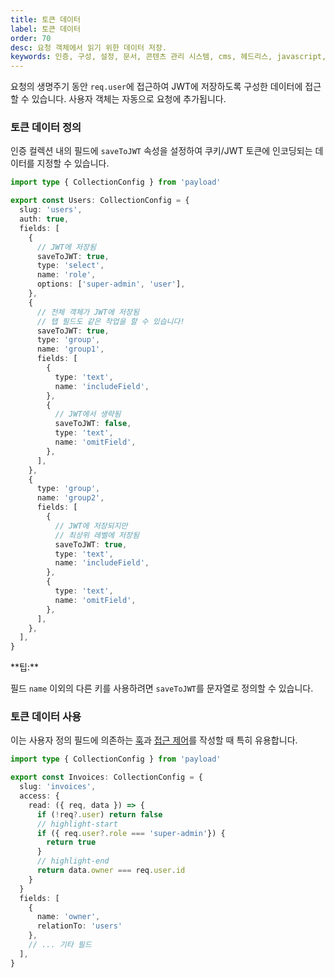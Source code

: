 ```yaml
---
title: 토큰 데이터
label: 토큰 데이터
order: 70
desc: 요청 객체에서 읽기 위한 데이터 저장.
keywords: 인증, 구성, 설정, 문서, 콘텐츠 관리 시스템, cms, 헤드리스, javascript, node, react, nextjs
---
```


요청의 생명주기 동안 `req.user`에 접근하여 JWT에 저장하도록 구성한 데이터에 접근할 수 있습니다. 사용자 객체는 자동으로 요청에 추가됩니다.

### 토큰 데이터 정의

인증 컬렉션 내의 필드에 `saveToJWT` 속성을 설정하여 쿠키/JWT 토큰에 인코딩되는 데이터를 지정할 수 있습니다.

```ts
import type { CollectionConfig } from 'payload'

export const Users: CollectionConfig = {
  slug: 'users',
  auth: true,
  fields: [
    {
      // JWT에 저장됨
      saveToJWT: true,
      type: 'select',
      name: 'role',
      options: ['super-admin', 'user'],
    },
    {
      // 전체 객체가 JWT에 저장됨
      // 탭 필드도 같은 작업을 할 수 있습니다!
      saveToJWT: true,
      type: 'group',
      name: 'group1',
      fields: [
        {
          type: 'text',
          name: 'includeField',
        },
        {
          // JWT에서 생략됨
          saveToJWT: false,
          type: 'text',
          name: 'omitField',
        },
      ],
    },
    {
      type: 'group',
      name: 'group2',
      fields: [
        {
          // JWT에 저장되지만
          // 최상위 레벨에 저장됨
          saveToJWT: true,
          type: 'text',
          name: 'includeField',
        },
        {
          type: 'text',
          name: 'omitField',
        },
      ],
    },
  ],
}
```

<Banner type="success">
  **팁:**

필드 `name` 이외의 다른 키를 사용하려면 `saveToJWT`를 문자열로 정의할 수 있습니다.

</Banner>

### 토큰 데이터 사용

이는 사용자 정의 필드에 의존하는 [훅](../hooks/overview)과 [접근 제어](../access-control/overview)를 작성할 때 특히 유용합니다.

```ts
import type { CollectionConfig } from 'payload'

export const Invoices: CollectionConfig = {
  slug: 'invoices',
  access: {
    read: ({ req, data }) => {
      if (!req?.user) return false
      // highlight-start
      if ({ req.user?.role === 'super-admin'}) {
        return true
      }
      // highlight-end
      return data.owner === req.user.id
    }
  }
  fields: [
    {
      name: 'owner',
      relationTo: 'users'
    },
    // ... 기타 필드
  ],
}
```